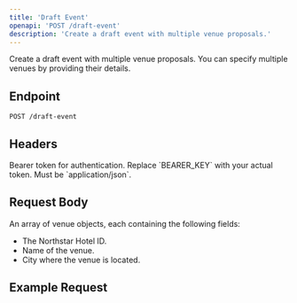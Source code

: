 ```yaml
---
title: 'Draft Event'
openapi: 'POST /draft-event'
description: 'Create a draft event with multiple venue proposals.'
---
```


Create a draft event with multiple venue proposals. You can specify multiple venues by providing their details.

## Endpoint

`POST /draft-event`

## Headers

<ParamField header="Authorization" type="string" required>
  Bearer token for authentication. Replace `BEARER_KEY` with your actual token.
</ParamField>

<ParamField header="Content-Type" type="string" required>
  Must be `application/json`.
</ParamField>

## Request Body

<ParamField body="venues" type="array" required>
  An array of venue objects, each containing the following fields:
</ParamField>

- <ParamField body="ntm_id" type="string" optional>
  The Northstar Hotel ID.
  </ParamField>

- <ParamField body="venue_name" type="string" required>
  Name of the venue.
  </ParamField>

- <ParamField body="venue_city" type="string" required>
  City where the venue is located.
  </ParamField>

## Example Request
